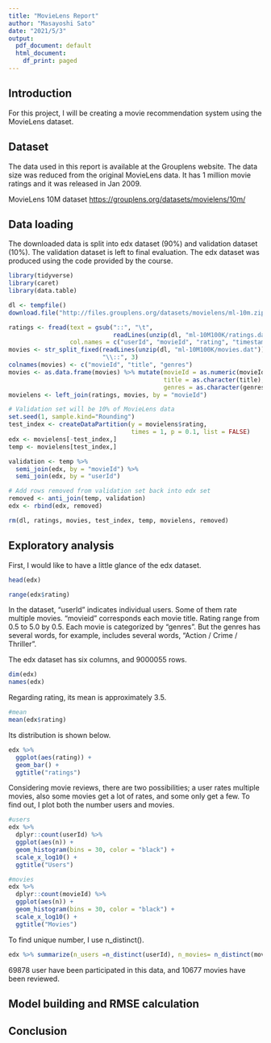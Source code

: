 ```yaml
---
title: "MovieLens Report"
author: "Masayoshi Sato"
date: "2021/5/3"
output:
  pdf_document: default
  html_document:
    df_print: paged
---
```


## Introduction

For this project, I will be creating a movie recommendation system using the MovieLens dataset.

## Dataset

The data used in this report is available at the Grouplens website. The data size was reduced from the original MovieLens data. It has 1 million movie ratings and it was released in Jan 2009.

MovieLens 10M dataset <https://grouplens.org/datasets/movielens/10m/>

## Data loading

The downloaded data is split into edx dataset (90%) and validation dataset (10%). The validation dataset is left to final evaluation. The edx dataset was produced using the code provided by the course.

```r
library(tidyverse)
library(caret)
library(data.table)

dl <- tempfile()
download.file("http://files.grouplens.org/datasets/movielens/ml-10m.zip", dl)

ratings <- fread(text = gsub("::", "\t", 
                             readLines(unzip(dl, "ml-10M100K/ratings.dat"))),
                 col.names = c("userId", "movieId", "rating", "timestamp"))
movies <- str_split_fixed(readLines(unzip(dl, "ml-10M100K/movies.dat")), 
                          "\\::", 3)
colnames(movies) <- c("movieId", "title", "genres")
movies <- as.data.frame(movies) %>% mutate(movieId = as.numeric(movieId),
                                           title = as.character(title),
                                           genres = as.character(genres))
movielens <- left_join(ratings, movies, by = "movieId")

# Validation set will be 10% of MovieLens data
set.seed(1, sample.kind="Rounding")
test_index <- createDataPartition(y = movielens$rating, 
                                  times = 1, p = 0.1, list = FALSE)
edx <- movielens[-test_index,]
temp <- movielens[test_index,]

validation <- temp %>% 
  semi_join(edx, by = "movieId") %>%
  semi_join(edx, by = "userId")

# Add rows removed from validation set back into edx set
removed <- anti_join(temp, validation)
edx <- rbind(edx, removed)

rm(dl, ratings, movies, test_index, temp, movielens, removed)
```

## Exploratory analysis

First, I would like to have a little glance of the edx dataset.

```r
head(edx)
```

```r
range(edx$rating)
```

In the dataset, "userId" indicates individual users. Some of them rate multiple movies. "movieid" corresponds each movie title. Rating range from 0.5 to 5.0 by 0.5. Each movie is categorized by "genres". But the genres has several words, for example, includes several words, "Action / Crime / Thriller".

The edx dataset has six columns, and 9000055 rows.

```r
dim(edx)
names(edx)
```

Regarding rating, its mean is approximately 3.5.

```r
#mean 
mean(edx$rating)
```

Its distribution is shown below.

```r
edx %>%
  ggplot(aes(rating)) + 
  geom_bar() + 
  ggtitle("ratings")

```

Considering movie reviews, there are two possibilities; a user rates multiple movies, also some movies get a lot of rates, and some only get a few. To find out, I plot both the number users and movies.

```r
#users
edx %>%
  dplyr::count(userId) %>% 
  ggplot(aes(n)) + 
  geom_histogram(bins = 30, color = "black") + 
  scale_x_log10() +
  ggtitle("Users")

```

```r
#movies
edx %>% 
  dplyr::count(movieId) %>% 
  ggplot(aes(n)) + 
  geom_histogram(bins = 30, color = "black") + 
  scale_x_log10() + 
  ggtitle("Movies")

```

To find unique number, I use n_distinct().

```r
edx %>% summarize(n_users =n_distinct(userId), n_movies= n_distinct(movieId))
```

69878 user have been participated in this data, and 10677 movies have been reviewed.

## Model building and RMSE calculation

## Conclusion
